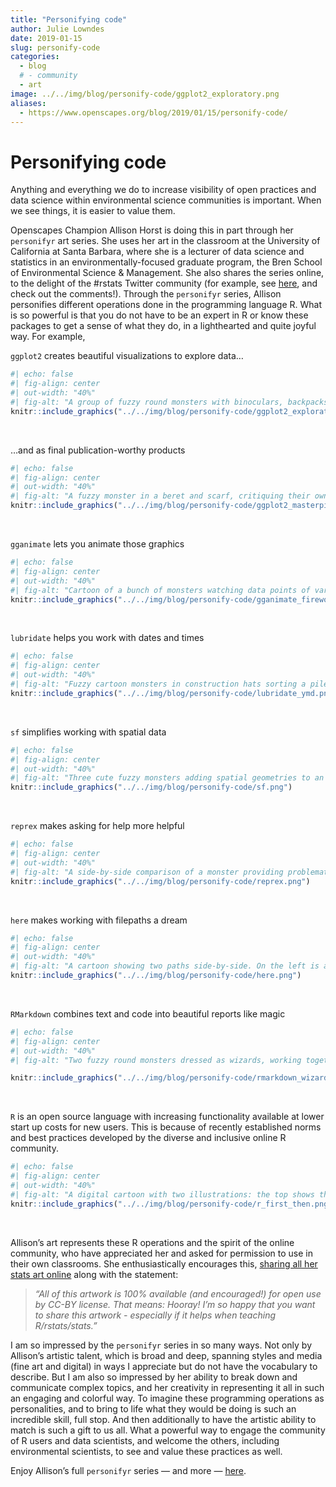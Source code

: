 ```yaml
---
title: "Personifying code"
author: Julie Lowndes
date: 2019-01-15
slug: personify-code
categories:
  - blog 
  # - community
  - art
image: ../../img/blog/personify-code/ggplot2_exploratory.png
aliases: 
  - https://www.openscapes.org/blog/2019/01/15/personify-code/
---
```


# Personifying code

Anything and everything we do to increase visibility of open practices and data science within environmental science communities is important. When we see things, it is easier to value them. 

Openscapes Champion Allison Horst is doing this in part through her `personifyr` art series. She uses her art in the classroom at the University of California at Santa Barbara, where she is a lecturer of data science and statistics in an environmentally-focused graduate program, the Bren School of Environmental Science & Management. She also shares the series online, to the delight of the #rstats Twitter community (for example, see [here](https://twitter.com/JennyBryan/status/1068755043061571585), and check out the comments!). Through the `personifyr` series, Allison personifies different operations done in the programming language R. What is so powerful is that you do not have to be an expert in R or know these packages to get a sense of what they do, in a lighthearted and quite joyful way. For example, 

`ggplot2` creates beautiful visualizations to explore data...

```r
#| echo: false
#| fig-align: center
#| out-width: "40%"
#| fig-alt: "A group of fuzzy round monsters with binoculars, backpacks and guide books looking up a graphs flying around with wings (like birders, but with exploratory data visualizations). Stylized text reads 'ggplot2: visual data exploration.'"
knitr::include_graphics("../../img/blog/personify-code/ggplot2_exploratory.png")
```

<br>

...and as final publication-worthy products

```r
#| echo: false
#| fig-align: center
#| out-width: "40%"
#| fig-alt: "A fuzzy monster in a beret and scarf, critiquing their own column graph on a canvas in front of them while other assistant monsters (also in berets) carry over boxes full of elements that can be used to customize a graph (like themes and geometric shapes). In the background is a wall with framed data visualizations. Stylized text reads 'ggplot2: build a data masterpiece.'"
knitr::include_graphics("../../img/blog/personify-code/ggplot2_masterpiece.png")
```

<br>

`gganimate` lets you animate those graphics

```r
#| echo: false
#| fig-align: center
#| out-width: "40%"
#| fig-alt: "Cartoon of a bunch of monsters watching data points of varing color and shape fly across a screen like fireworks. Several monsters are lighting the data off like fireworks. Stylized text reads 'gganimate: action figures!'"
knitr::include_graphics("../../img/blog/personify-code/gganimate_fireworks.png")
```

<br>

`lubridate` helps you work with dates and times

```r
#| echo: false
#| fig-align: center
#| out-width: "40%"
#| fig-alt: "Fuzzy cartoon monsters in construction hats sorting a pile of 'Y' 'M' and 'D's into separate piles labeled 'Years', 'Months' and 'Days'. Title text reads 'Lubridate: wrangle times and dates!'"
knitr::include_graphics("../../img/blog/personify-code/lubridate_ymd.png")
```

<br>

`sf` simplifies working with spatial data 

```r
#| echo: false
#| fig-align: center
#| out-width: "40%"
#| fig-alt: "Three cute fuzzy monsters adding spatial geometries to an existing table of attributes using glue and tape, while one cuts out the spatial polygons. Title text reads 'sf: spatial data...simplified.' and a caption at the bottom reads 'sticky geometries: for people who love their maps and sanity.'"
knitr::include_graphics("../../img/blog/personify-code/sf.png")
```

<br> 

`reprex` makes asking for help more helpful

```r
#| echo: false
#| fig-align: center
#| out-width: "40%"
#| fig-alt: "A side-by-side comparison of a monster providing problematic code to tech support when it is on a bunch of crumpled, disorganized papers, with both monsters looking sad and very stressed (left), compared to victorious looking monsters celebrating when code is provided in a nice box with a bow labeled 'reprex'. Title text reads 'reprex: make reproducible examples. Help them help everyone!'"
knitr::include_graphics("../../img/blog/personify-code/reprex.png")
```

<br>

`here` makes working with filepaths a dream

```r
#| echo: false
#| fig-align: center
#| out-width: "40%"
#| fig-alt: "A cartoon showing two paths side-by-side. On the left is a scary spooky forest, with spiderwebs and gnarled trees, with file paths written on the branches like '~/mmm/nope.csv' and 'setwd('/haha/good/luck/')', with a scared looking cute fuzzy monster running out of it. On the right is a bright, colorful path with flowers, rainbow and sunshine, with signs saying 'here!' and 'it’s all right here!' A monster facing away from us in a backpack and walking stick is looking toward the right path. Stylized text reads 'here: find your path.'"
knitr::include_graphics("../../img/blog/personify-code/here.png")
```

<br> 

`RMarkdown` combines text and code into beautiful reports like magic 

```r
#| echo: false
#| fig-align: center
#| out-width: "40%"
#| fig-alt: "Two fuzzy round monsters dressed as wizards, working together to brew different things together from a pantry (code, text, figures, etc.) in a cauldron labeled 'R Markdown'. The monster wizard at the cauldron is reading a recipe that includes steps '1. Add text. 2. Add code. 3. Knit. 4. (magic) 5. Celebrate perceived wizardry.' The R Markdown potion then travels through a tube, and is converted to markdown by a monster on a broom with a magic wand, and eventually converted to an output by pandoc. Stylized text (in a font similar to Harry Potter) reads 'R Markdown. Text. Code. Output. Get it together, people.'"

knitr::include_graphics("../../img/blog/personify-code/rmarkdown_wizards.png")
```

<br> 

`R` is an open source language with increasing functionality available at lower start up costs for new users. This is because of recently established norms and best practices developed by the diverse and inclusive online R community. 

```r
#| echo: false
#| fig-align: center
#| out-width: "40%"
#| fig-alt: "A digital cartoon with two illustrations: the top shows the R-logo with a scary face, and a small scared little fuzzy monster holding up a white flag in surrender while under a dark storm cloud. The text above says 'at first I was like…' The lower cartoon is a friendly, smiling R-logo jumping up to give a happy fuzzy monster a high-five under a smiling sun and next to colorful flowers. The text above the bottom illustration reads 'but now it’s like…'"
knitr::include_graphics("../../img/blog/personify-code/r_first_then.png")
```

<br> 

Allison's art represents these R operations and the spirit of the online community, who have appreciated her and asked for permission to use in their own classrooms. She enthusiastically encourages this, [sharing all her stats art online](https://github.com/allisonhorst/stats-illustrations#rstats-twitter-artwork) along with the statement:  
 
::: {.blockquote-blue}
>*"All of this artwork is 100% available (and encouraged!) for open use by CC-BY license. That means: Hooray! I'm so happy that you want to share this artwork - especially if it helps when teaching R/rstats/stats."*
:::

I am so impressed by the `personifyr` series in so many ways. Not only by Allison's artistic talent, which is broad and deep, spanning styles and media (fine art and digital) in ways I appreciate but do not have the vocabulary to describe. But I am also so impressed by her ability to break down and communicate complex topics, and her creativity in representing it all in such an engaging and colorful way. To imagine these programming operations as personalities, and to bring to life what they would be doing is such an incredible skill, full stop. And then additionally to have the artistic ability to match is such a gift to us all. What a powerful way to engage the community of R users and data scientists, and welcome the others, including environmental scientists, to see and value these practices as well. 

Enjoy Allison's full `personifyr` series — and more — [here](https://github.com/allisonhorst/stats-illustrations#rstats-twitter-artwork).

<br>
